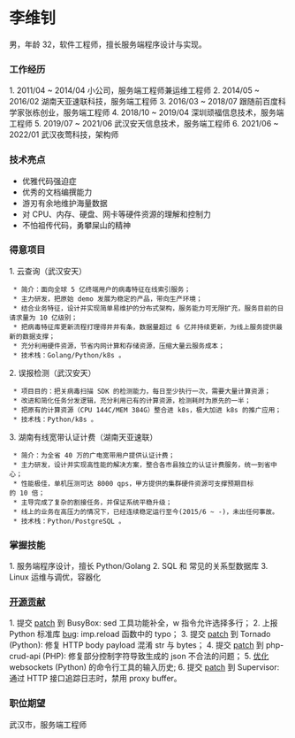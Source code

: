 = 李维钊 =

男，年龄 32，软件工程师，擅长服务端程序设计与实现。

{{{text
lwzm@qq.com
15616023655
}}}


=== 工作经历 ===

1. 2011/04 ~ 2014/04 小公司，服务端工程师兼运维工程师
2. 2014/05 ~ 2016/02 湖南天亚速联科技，服务端工程师
3. 2016/03 ~ 2018/07 跟随前百度科学家张栋创业，服务端工程师
4. 2018/10 ~ 2019/04 深圳顽福信息技术，服务端工程师
5. 2019/07 ~ 2021/06 武汉安天信息技术，服务端工程师
6. 2021/06 ~ 2022/01 武汉夜莺科技，架构师

=== 技术亮点 ===

* 优雅代码强迫症
* 优秀的文档编撰能力
* 游刃有余地维护海量数据
* 对 CPU、内存、硬盘、网卡等硬件资源的理解和控制力
* 不怕祖传代码，勇攀屎山的精神

=== 得意项目 ===

1. 云查询（武汉安天）
  * 简介：面向全球 5 亿终端用户的病毒特征在线索引服务；
  * 主力研发，把原始 demo 发展为稳定的产品，带向生产环境；
  * 结合业务特征，设计并实现简单易维护的分布式架构，服务能力可无限扩充，服务目前的日请求量为 10 亿级别；
  * 把病毒特征库更新流程打理得井井有条，数据量超过 6 亿并持续更新，为线上服务提供最新的数据支撑；
  * 充分利用硬件资源，节省内网计算和存储资源，压缩大量云服务成本；
  * 技术栈：Golang/Python/k8s 。
2. 误报检测（武汉安天）
  * 项目目的：把关病毒扫描 SDK 的检测能力，每日至少执行一次，需要大量计算资源；
  * 改进和简化任务分发逻辑，充分利用已有的计算资源，检测耗时为原先的一半；
  * 把原有的计算资源（CPU 144C/MEM 384G）整合进 k8s，极大加进 k8s 的推广应用；
  * 技术栈：Python/k8s 。
3. 湖南有线宽带认证计费（湖南天亚速联）
  * 简介：为全省 40 万的广电宽带用户提供认证计费；
  * 主力研发，设计并实现高性能的解决方案，整合各市县独立的认证计费服务，统一到省中心；
  * 性能极佳，单机压测可达 8000 qps，甲方提供的集群硬件资源可支撑预期目标的 10 倍；
  * 主导完成了复杂的割接任务，并保证系统平稳升级；
  * 线上的业务在高压力的情况下，已经连续稳定运行至今(2015/6 ~ -)，未出任何事故。
  * 技术栈：Python/PostgreSQL 。

=== 掌握技能 ===

1. 服务端程序设计，擅长 Python/Golang
2. SQL 和 常见的关系型数据库
3. Linux 运维与调优，容器化

=== [[https://git.busybox.net/busybox/commit/?id=37a79c092edcc8691686a4d4b609d2c034ccd840|开源贡献]] === 

1. 提交 [[https://git.busybox.net/busybox/commit/?id=37a79c092edcc8691686a4d4b609d2c034ccd840|patch]] 到 BusyBox: sed 工具功能补全，w 指令允许选择多行；
2. 上报 Python 标准库 [[https://bugs.python.org/issue18681|bug]]: imp.reload 函数中的 typo；
3. 提交 [[https://github.com/tornadoweb/tornado/pull/1285|patch]] 到 Tornado (Python): 修复 HTTP body payload 混淆 str 与 bytes；
4. 提交 [[https://github.com/mevdschee/php-crud-api/pull/382|patch]] 到 php-crud-api (PHP): 修复部分控制字符导致生成的 json 不合法的问题；
5. [[https://github.com/aaugustin/websockets/pull/530|优化]] websockets (Python) 的命令行工具的输入历史;
6. 提交 [[https://github.com/Supervisor/supervisor/pull/1299|patch]] 到 Supervisor: 通过 HTTP 接口追踪日志时，禁用 proxy buffer。

=== 职位期望 ===

武汉市，服务端工程师
